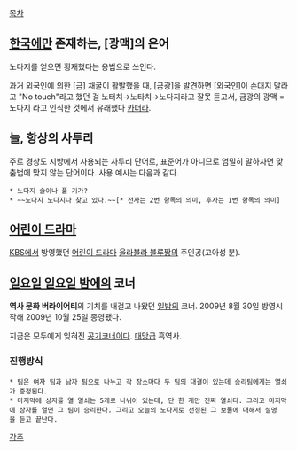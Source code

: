 [[목차]]
== [[한국]]에만 존재하는, [광맥]의 은어 ==

노다지를 얻으면 횡재했다는 용법으로 쓰인다. 

과거 외국인에 의한 [금] 채굴이 활발했을 때, [금광]을 발견하면 [외국인]이 손대지 말라고 "No touch"라고 했던 걸 노터치→노타치→노다지라고 잘못 듣고서, 금광의 광맥 = 노다지 라고 인식한 것에서 유래했다 [[카더라]].

== 늘, 항상의 사투리 ==

주로 경상도 지방에서 사용되는 사투리 단어로, 표준어가 아니므로 엄밀히 말하자면 맞춤법에 맞지 않는 단어이다. 사용 예시는 다음과 같다.

 * 노다지 술이나 풀 기가?
 * ~~노다지 노다지나 찾고 있다.~~[* 전자는 2번 항목의 의미, 후자는 1번 항목의 의미]

== [[어린이 드라마]] ==

[[KBS]]에서 방영했던 [[어린이 드라마]] [[울라불라 블루짱]]의 주인공(고아성 분).

== [[일요일 일요일 밤에]]의 코너 ==

'''역사 문화 버라이어티'''의 기치를 내걸고 나왔던 [[일밤]]의 코너. 2009년 8월 30일 방영시작해 2009년 10월 25일 종영됐다.

지금은 모두에게 잊혀진 [[공기]]코너이다. [[대망]]급 흑역사.

=== 진행방식 ===

 * 팀은 여자 팀과 남자 팀으로 나누고 각 장소마다 두 팀의 대결이 있는데 승리팀에게는 열쇠가 증정된다. 
 * 마지막에 상자를 열 열쇠는 5개로 나뉘어 있는데, 단 한 개만 진짜 열쇠다. 그리고 마지막에 상자를 열면 그 팀이 승리한다. 그리고 오늘의 노다지로 선정된 그 보물에 대해서 설명을 듣고 끝난다.

[[각주]]

